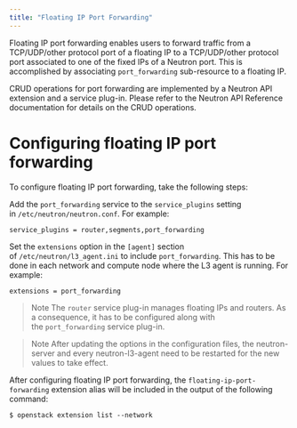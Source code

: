 ```yaml
---
title: "Floating IP Port Forwarding"
---
```


Floating IP port forwarding enables users to forward traffic from a TCP/UDP/other protocol port of a floating IP to a TCP/UDP/other protocol port associated to one of the fixed IPs of a Neutron port. This is accomplished by associating `port_forwarding` sub-resource to a floating IP.

CRUD operations for port forwarding are implemented by a Neutron API extension and a service plug-in. Please refer to the Neutron API Reference documentation for details on the CRUD operations.

# Configuring floating IP port forwarding

To configure floating IP port forwarding, take the following steps:

Add the `port_forwarding` service to the `service_plugins` setting in `/etc/neutron/neutron.conf`. For example:

```
service_plugins = router,segments,port_forwarding
```

Set the `extensions` option in the `[agent]` section of `/etc/neutron/l3_agent.ini` to include `port_forwarding`. This has to be done in each network and compute node where the L3 agent is running. For example:

```
extensions = port_forwarding
```

> Note
> The `router` service plug-in manages floating IPs and routers. As a consequence, it has to be configured along with the `port_forwarding` service plug-in.

> Note
> After updating the options in the configuration files, the neutron-server and every neutron-l3-agent need to be restarted for the new values to take effect.

After configuring floating IP port forwarding, the `floating-ip-port-forwarding` extension alias will be included in the output of the following command:

```
$ openstack extension list --network
```